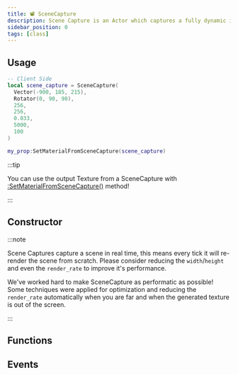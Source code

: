 ```yaml
---
title: 📽️ SceneCapture
description: Scene Capture is an Actor which captures a fully dynamic image of the scene into a Texture. It captures the scene from its view frustum, stores that view as an image, which is then used within a Material.
sidebar_position: 0
tags: [class]
---
```




<HeaderDeclaration class_data={ClassData} image="/img/docs/scenecapture.webp" />


## Usage

```lua
-- Client Side
local scene_capture = SceneCapture(
  Vector(-900, 185, 215),
  Rotator(0, 90, 90),
  256,
  256,
  0.033,
  5000,
  100
)

my_prop:SetMaterialFromSceneCapture(scene_capture)
```

:::tip

You can use the output Texture from a SceneCapture with [:SetMaterialFromSceneCapture()](/scripting-reference/classes/base-classes/paintable.mdx#setmaterialfromscenecapture) method!

:::


## Constructor

<ConstructorDeclaration class_data={ClassData} />

:::note

Scene Captures capture a scene in real time, this means every tick it will re-render the scene from scratch. Please consider reducing the `width`/`height` and even the `render_rate` to improve it's performance.

We've worked hard to make SceneCapture as performatic as possible! Some techniques were applied for optimization and reducing the `render_rate` automatically when you are far and when the generated texture is out of the screen.

:::


## Functions

<FunctionsDeclaration class_data={ClassData} />


## Events

<EventsDeclaration class_data={ClassData} />
